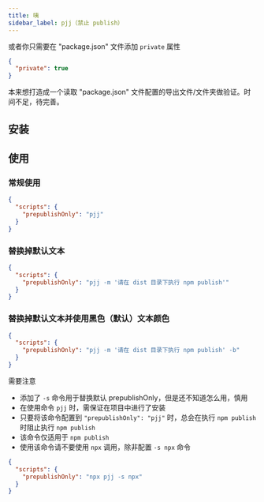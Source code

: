 ```yaml
---
title: 咦
sidebar_label: pjj（禁止 publish）
---
```


<PackageInfo packageName="pjj" />

或者你只需要在 "package.json" 文件添加 `private` 属性

```json title="package.json"
{
  "private": true
}
```

本来想打造成一个读取 "package.json" 文件配置的导出文件/文件夹做验证。时间不足，待完善。

## 安装

<InstallInfo name="pjj" dev />

## 使用

### 常规使用

```json
{
  "scripts": {
    "prepublishOnly": "pjj"
  }
}
```

### 替换掉默认文本

```json
{
  "scripts": {
    "prepublishOnly": "pjj -m '请在 dist 目录下执行 npm publish'"
  }
}
```

### 替换掉默认文本并使用黑色（默认）文本颜色

```json
{
  "scripts": {
    "prepublishOnly": "pjj -m '请在 dist 目录下执行 npm publish' -b"
  }
}
```

需要注意

- 添加了 `-s` 命令用于替换默认 prepublishOnly，但是还不知道怎么用，慎用
- 在使用命令 `pjj` 时，需保证在项目中进行了安装
- 只要将该命令配置到 `"prepublishOnly": "pjj"` 时，总会在执行 `npm publish` 时阻止执行 `npm publish`
- 该命令仅适用于 `npm publish`
- 使用该命令请不要使用 `npx` 调用，除非配置 `-s npx` 命令

```json
{
  "scripts": {
    "prepublishOnly": "npx pjj -s npx"
  }
}
```

